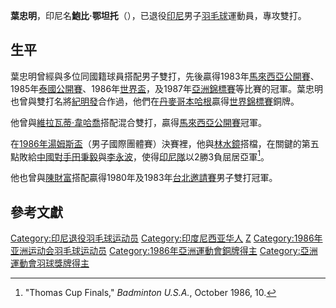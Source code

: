 {{noteTA|G1=Badminton}}
{{Infobox Badminton player
| playername              = 葉忠明
| romanizedname           = {{lang|id|Bobby Ertanto}}
| caption                 = 
| birth_name              = 
| date_of_birth           = {{birth date and age|1960|8|2}}
| place_of_birth          = {{INA}}[[东爪哇省|东爪哇省]][[泗水_(印尼)|泗水]]
| residence               =
| height                  = 
| weight                  = 
| handedness              = 右手
| country                 = {{INA}}
| coach                   = 
| event                   = 雙打
| highest_ranking         = 
| date_of_highest_ranking = 
| current_ranking         = 
| date_of_current_ranking = 
| best_result             = 
| titles                  = [[File:Simple_silver_cup.svg|15px]] [[羽毛球世界杯|世界杯]]：1（男雙）
| bwf_profile             = B8D9D9EF-B623-4FD6-B8D6-E4DF998C57E6
| bwf_id                  = 825
}}
{{MedalTableTop|width=286px}}
{{MedalSport | 男子[[羽毛球|羽毛球]]}}
{{MedalCountry|{{flag|INA}}}}
{{MedalCompetition| [[世界羽毛球锦标赛|世界锦标赛]]}}
{{MedalBronze| [[1983年世界羽毛球錦標賽|1983 哥本哈根]] | 男子雙打}}
{{MedalCompetition| [[羽毛球世界盃|世界盃]]}}
{{MedalSilver| [[1983年羽毛球世界盃|1983 吉隆坡]] | 男子雙打}}
{{MedalBronze| [[1985年羽毛球世界盃|1985 雅加達]] | 男子雙打}}
{{MedalGold  | [[1986年羽毛球世界盃|1986 雅加達]] | 男子雙打}}
{{MedalCompetition| [[湯姆斯杯|湯姆斯杯]]}}
{{MedalSilver| [[1986年湯姆斯盃|1986 雅加達]] | 男子團體}}
{{MedalBronze| [[1988年湯姆斯盃|1988 吉隆坡]] | 男子團體}}
{{MedalCompetition| [[亞洲運動會羽毛球比賽|亞洲運動會]]}}
{{MedalBronze| [[1986年亞洲運動會羽毛球比賽|1986 首爾]] | 男子團體}}
{{MedalBronze| 1986 首爾 | 男子雙打}}
{{MedalCompetition| [[亞洲羽毛球錦標賽|亞洲錦標賽]]}}
{{MedalSilver| [[1987年亞洲羽毛球錦標賽|1987 三寶瓏]] | 男子團體}}
{{MedalCompetition| [[東南亞運動會羽球比賽|東南亞運動會]]}}
{{MedalGold  | 1983 新加坡 | 男子團體}}
{{MedalGold  | 1983 新加坡 | 男子雙打}}
{{MedalSilver| 1983 新加坡 | 混合雙打}}
{{MedalGold  | 1987 雅加達 | 男子團體}}
{{MedalBronze| 1987 雅加達 | 男子雙打}}
{{MedalBottom}}
'''葉忠明'''{{BD|1960年|8月2日|||CatIdx=E葉}}，印尼名'''鮑比·鄂坦托'''（{{lang-id|Bobby Ertanto}}），已退役[[印尼|印尼]]男子[[羽毛球|羽毛球]]運動員，專攻雙打。

==生平==
葉忠明曾經與多位同國籍球員搭配男子雙打，先後贏得1983年[[馬來西亞羽毛球公開賽|馬來西亞公開賽]]、1985年[[泰國羽毛球公開賽|泰國公開賽]]、1986年[[羽毛球世界盃|世界盃]]，及1987年[[亞洲羽毛球錦標賽|亞洲錦標賽]]等比賽的冠軍。葉忠明也曾與雙打名將[[紀明發|紀明發]]合作過，他們在[[丹麥|丹麥]][[哥本哈根|哥本哈根]]贏得[[1983年世界羽毛球錦標賽|世界錦標賽]]銅牌。

他曾與[[維拉瓦蒂·韋哈喬|維拉瓦蒂·韋哈喬]]搭配混合雙打，贏得[[馬來西亞羽毛球公開賽|馬來西亞公開賽]]冠軍。

在[[1986年湯姆斯盃|1986年]][[湯姆斯盃|湯姆斯盃]]（男子國際團體賽）決賽裡，他與[[林水鏡|林水鏡]]搭檔，在關鍵的第五點敗給[[中國國家羽毛球隊|中國對手]][[田秉毅|田秉毅]]與[[李永波|李永波]]，使得[[印尼國家羽毛球隊|印尼隊]]以2勝3負屈居亞軍<ref>"Thomas Cup Finals," ''Badminton U.S.A.'', October 1986, 10.</ref>。

他也曾與[[陳財富|陳財富]]搭配贏得1980年及1983年[[中華台北羽球公開賽|台北邀請賽]]男子雙打冠軍。

==參考文獻==
<div class="references-small">
<references />
</div>

{{DEFAULTSORT:Ertanto, Bobby}}
[[Category:印尼退役羽毛球运动员|Category:印尼退役羽毛球运动员]]
[[Category:印度尼西亚华人|Category:印度尼西亚华人]]
[[Category:葉姓|Z]]
[[Category:1986年亚洲运动会羽毛球运动员|Category:1986年亚洲运动会羽毛球运动员]]
[[Category:1986年亞洲運動會銅牌得主|Category:1986年亞洲運動會銅牌得主]]
[[Category:亞洲運動會羽球獎牌得主|Category:亞洲運動會羽球獎牌得主]]